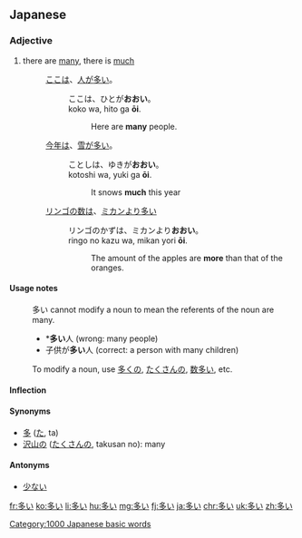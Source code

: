==Japanese==
{{kanji readings tab|多|おお|sort=おおい|yomi=kun}}

===Adjective===
{{ja-adj|k|decl=i|hira=おおい|rom=ōi|hhira=おほい}}

# there are [[many]], there is [[much]]
#: [[ここ]][[は]]、[[人]][[が]][[多い]]。
#:: ここは、ひとが'''おおい'''。
#:: koko wa, hito ga '''ōi'''.
#::: Here are '''many''' people.
#: [[今年]][[は]]、[[雪]][[が]][[多い]]。
#:: ことしは、ゆきが'''おおい'''。
#:: kotoshi wa, yuki ga '''ōi'''.
#::: It snows '''much''' this year
#: [[リンゴ]][[の]][[数]][[は]]、[[ミカン]][[より]][[多い]]
#:: リンゴのかずは、ミカンより'''おおい'''。
#:: ringo no kazu wa, mikan yori '''ōi'''.
#::: The amount of the apples are '''more''' than that of the oranges.

====Usage notes====
: 多い cannot modify a noun to mean the referents of the noun are many.
:* *'''多い'''人 (wrong: many people)
:* 子供が'''多い'''人 (correct: a person with many children)
: To modify a noun, use [[多く]]の, [[たくさん]]の, [[数多い]], etc.

====Inflection====
{{ja-i|多|おお|ō}}

====Synonyms====
* [[多]] ([[た]], ta)
* [[沢山]]の ([[たくさん]]の, takusan no): many

====Antonyms====
* [[少ない]]

[[Category:1000 Japanese basic words]]

[[fr:多い]]
[[ko:多い]]
[[li:多い]]
[[hu:多い]]
[[mg:多い]]
[[fj:多い]]
[[ja:多い]]
[[chr:多い]]
[[uk:多い]]
[[zh:多い]]